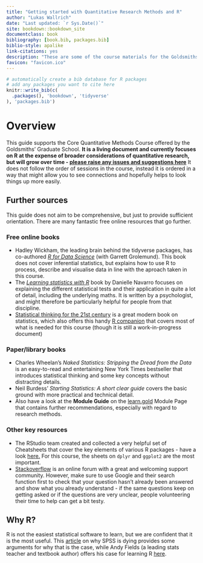 ```yaml
--- 
title: "Getting started with Quantitative Research Methods and R"
author: "Lukas Wallrich"
date: "Last updated: `r Sys.Date()`"
site: bookdown::bookdown_site
documentclass: book
bibliography: [book.bib, packages.bib]
biblio-style: apalike
link-citations: yes
description: "These are some of the course materials for the Goldsmiths' Core Quantitative Research Methods course. It is a living document that will be updated regularly."
favicon: "favicon.ico"
---
```






```r
# automatically create a bib database for R packages
# add any packages you want to cite here
knitr::write_bib(c(
  .packages(), 'bookdown', 'tidyverse'
), 'packages.bib')

```



# Overview {-}

This guide supports the Core Quantitative Methods Course offered by the Goldsmiths' Graduate School. **It is a living document and currently focuses on R at the expense of broader considerations of quantitative research, but will grow over time - [please raise any issues and suggestions here](https://github.com/LukasWallrich/GoldCoreQuants/issues)** It does not follow the order of sessions in the course, instead it is ordered in a way that might allow you to see connections and hopefully helps  to look things up more easily.

## Further sources

This guide does not aim to be comprehensive, but just to provide sufficient orientation. There are many fantastic free online resources that go further.

### Free online books

* Hadley Wickham, the leading brain behind the tidyverse packages, has co-authored [*R for Data Science*](https://r4ds.had.co.nz/index.html){target="_blank"} (with Garrett Grolemund). This book does not cover inferential statistics, but explains how to use R to process, describe and visualise data in line with the aproach taken in this course.
* The [*Learning statistics with R*](https://learningstatisticswithr.com/book/){target="_blank"} book by Danielle Navarro focuses on explaining the different statistical tests and their application in quite a lot of detail, including the underlying maths. It is written by a psychologist, and might therefore be particularly helpful for people from that discipline. 
*  [Statistical thinking for the 21st century](https://statsthinking21.github.io/statsthinking21-core-site/){target="_blank"} is a great modern book on statistics, which also offers this handy [R companion](https://statsthinking21.github.io/statsthinking21-R-site/index.html){target="_blank"} that covers most of what is needed for this course (though it is still a work-in-progress document)
  

### Paper/library books

* Charles Wheelan's *Naked Statistics: Stripping the Dread from the Data* is an easy-to-read and entertaining New York Times bestseller that introduces statistical thinking and some key concepts without distracting details. 
* Neil Burdess' *Starting Statistics: A short clear guide* covers the basic ground with more practical and technical detail.
* Also have a look at the **Module Guide** on the [learn.gold](https://learn.gold.ac.uk/){target="_blank"} Module Page that contains further recommendations, especially with regard to research methods.

### Other key resources

* The RStudio team created and collected a very helpful set of Cheatsheets that cover the key elements of various R packages - have a look [here.](https://rstudio.com/resources/cheatsheets/){target="_blank"} For this course, the sheets on `dplyr` and `ggplot2` are the most important.
* [Stackoverflow](https://stackoverflow.com/questions/tagged/r){target="_blank"} is an online forum with a great and welcoming support community. However, make sure to use Google and their search function first to check that your question hasn't already been answered and show what you already understand - if the same questions keep on getting asked or if the questions are very unclear, people volunteering their time to help can get a bit testy.

## Why R?

R is not the easiest statistical software to learn, but we are confident that it is the most useful. This [article](https://lindeloev.net/spss-is-dying/){target="_blank"} on why SPSS is dying provides some arguments for why that is the case, while Andy Fields (a leading stats teacher and textbook author) offers his case for learning R [here](https://padlet-uploads.storage.googleapis.com/290004173/0ce387ac71c38e2643953a2148c0cd81/why_r.html){target="_blank"}.
  
  
